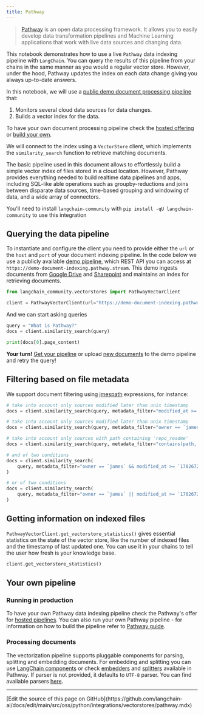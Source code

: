 ```yaml
---
title: Pathway
---
```


> [Pathway](https://pathway.com/) is an open data processing framework. It allows you to easily develop data transformation pipelines and Machine Learning applications that work with live data sources and changing data.

This notebook demonstrates how to use a live `Pathway` data indexing pipeline with `LangChain`. You can query the results of this pipeline from your chains in the same manner as you would a regular vector store. However, under the hood, Pathway updates the index on each data change giving you always up-to-date answers.

In this notebook, we will use a [public demo document processing pipeline](https://pathway.com/solutions/ai-pipelines#try-it-out) that:

1. Monitors several cloud data sources for data changes.
2. Builds a vector index for the data.

To have your own document processing pipeline check the [hosted offering](https://pathway.com/solutions/ai-pipelines) or [build your own](https://pathway.com/developers/user-guide/llm-xpack/vectorstore_pipeline/).

We will connect to the index using a `VectorStore` client, which implements the `similarity_search` function to retrieve matching documents.

The basic pipeline used in this document allows to effortlessly build a simple vector index of files stored in a cloud location. However, Pathway provides everything needed to build realtime data pipelines and apps, including SQL-like able operations such as groupby-reductions and joins between disparate data sources, time-based grouping and windowing of data, and a wide array of connectors.

You'll need to install `langchain-community` with `pip install -qU langchain-community` to use this integration

## Querying the data pipeline

To instantiate and configure the client you need to provide either the `url` or the `host` and `port` of your document indexing pipeline. In the code below we use a publicly available [demo pipeline](https://pathway.com/solutions/ai-pipelines#try-it-out), which REST API you can access at `https://demo-document-indexing.pathway.stream`. This demo ingests documents from [Google Drive](https://drive.google.com/drive/u/0/folders/1cULDv2OaViJBmOfG5WB0oWcgayNrGtVs) and [Sharepoint](https://navalgo.sharepoint.com/sites/ConnectorSandbox/Shared%20Documents/Forms/AllItems.aspx?id=%2Fsites%2FConnectorSandbox%2FShared%20Documents%2FIndexerSandbox&p=true&ga=1) and maintains an index for retrieving documents.

```python
from langchain_community.vectorstores import PathwayVectorClient

client = PathwayVectorClient(url="https://demo-document-indexing.pathway.stream")
```

 And we can start asking queries

```python
query = "What is Pathway?"
docs = client.similarity_search(query)
```

```python
print(docs[0].page_content)
```

 **Your turn!** [Get your pipeline](https://pathway.com/solutions/ai-pipelines) or upload [new documents](https://chat-realtime-sharepoint-gdrive.demo.pathway.com/) to the demo pipeline and retry the query!

## Filtering based on file metadata

We support document filtering using [jmespath](https://jmespath.org/) expressions, for instance:

```python
# take into account only sources modified later than unix timestamp
docs = client.similarity_search(query, metadata_filter="modified_at >= `1702672093`")

# take into account only sources modified later than unix timestamp
docs = client.similarity_search(query, metadata_filter="owner == `james`")

# take into account only sources with path containing 'repo_readme'
docs = client.similarity_search(query, metadata_filter="contains(path, 'repo_readme')")

# and of two conditions
docs = client.similarity_search(
    query, metadata_filter="owner == `james` && modified_at >= `1702672093`"
)

# or of two conditions
docs = client.similarity_search(
    query, metadata_filter="owner == `james` || modified_at >= `1702672093`"
)
```

## Getting information on indexed files

 `PathwayVectorClient.get_vectorstore_statistics()` gives essential statistics on the state of the vector store, like the number of indexed files and the timestamp of last updated one. You can use it in your chains to tell the user how fresh is your knowledge base.

```python
client.get_vectorstore_statistics()
```

## Your own pipeline

### Running in production

To have your own Pathway data indexing pipeline check the Pathway's offer for [hosted pipelines](https://pathway.com/solutions/ai-pipelines). You can also run your own Pathway pipeline - for information on how to build the pipeline refer to [Pathway guide](https://pathway.com/developers/user-guide/llm-xpack/vectorstore_pipeline/).

### Processing documents

The vectorization pipeline supports pluggable components for parsing, splitting and embedding documents. For embedding and splitting you can use [LangChain components](https://pathway.com/developers/user-guide/llm-xpack/vectorstore_pipeline/#langchain) or check [embedders](https://pathway.com/developers/api-docs/pathway-xpacks-llm/embedders) and [splitters](https://pathway.com/developers/api-docs/pathway-xpacks-llm/splitters) available in Pathway. If parser is not provided, it defaults to `UTF-8` parser. You can find available parsers [here](https://github.com/pathwaycom/pathway/blob/main/python/pathway/xpacks/llm/parser.py).

---

<Callout icon="pen-to-square" iconType="regular">
  [Edit the source of this page on GitHub](https://github.com/langchain-ai/docs/edit/main/src/oss/python/integrations/vectorstores/pathway.mdx)
</Callout>
